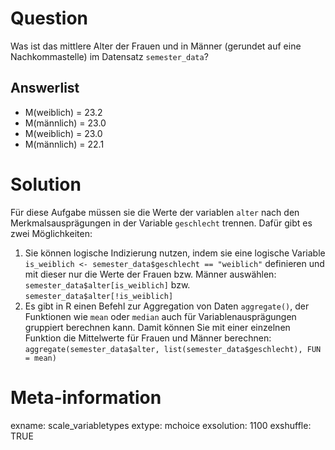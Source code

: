 Question
=======
Was ist das mittlere Alter der Frauen und in Männer (gerundet auf eine Nachkommastelle) im Datensatz `semester_data`? 

Answerlist
--------
* M(weiblich) = 23.2
* M(männlich) = 23.0
* M(weiblich) = 23.0
* M(männlich) = 22.1

Solution
========
Für diese Aufgabe müssen sie die Werte der variablen `alter` nach den Merkmalsausprägungen in der Variable `geschlecht` trennen. Dafür gibt es zwei Möglichkeiten:

1. Sie können logische Indizierung nutzen, indem sie eine logische Variable `is_weiblich <- semester_data$geschlecht == "weiblich"` definieren und mit dieser nur die Werte der Frauen bzw. Männer auswählen: `semester_data$alter[is_weiblich]` bzw. `semester_data$alter[!is_weiblich]`
2. Es gibt in R einen Befehl zur Aggregation von Daten `aggregate()`, der Funktionen wie `mean` oder `median` auch für Variablenausprägungen gruppiert berechnen kann. Damit können Sie mit einer einzelnen Funktion die Mittelwerte für Frauen und Männer berechnen: `aggregate(semester_data$alter, list(semester_data$geschlecht), FUN = mean)`

Meta-information
=========
exname: scale_variabletypes 
extype: mchoice 
exsolution: 1100
exshuffle: TRUE
